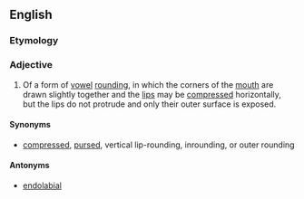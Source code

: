 ==English==

===Etymology===
{{prefix|exo|labial}}

===Adjective===
{{en-adj|-}}

# {{linguistics}} Of a form of [[vowel]] [[rounding]], in which the corners of the [[mouth]] are drawn slightly together and the [[lip]]s may be [[compress]]ed horizontally, but the lips do not protrude and only their outer surface is exposed.

====Synonyms====
* {{sense|of vowel rounding}} [[compressed]], [[pursed]], vertical lip-rounding, inrounding, or outer rounding 

====Antonyms====
* [[endolabial]]